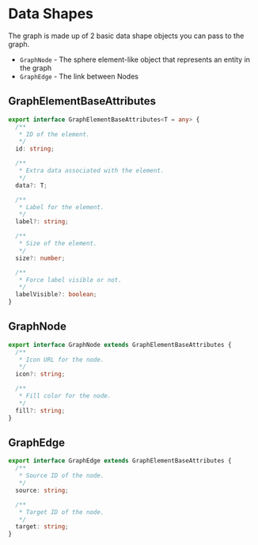 # Data Shapes

The graph is made up of 2 basic data shape objects you can pass to the graph.

- `GraphNode` - The sphere element-like object that represents an entity in the graph
- `GraphEdge` - The link between Nodes

## GraphElementBaseAttributes
```ts
export interface GraphElementBaseAttributes<T = any> {
  /**
   * ID of the element.
   */
  id: string;

  /**
   * Extra data associated with the element.
   */
  data?: T;

  /**
   * Label for the element.
   */
  label?: string;

  /**
   * Size of the element.
   */
  size?: number;

  /**
   * Force label visible or not.
   */
  labelVisible?: boolean;
}
```

## GraphNode
```ts
export interface GraphNode extends GraphElementBaseAttributes {
  /**
   * Icon URL for the node.
   */
  icon?: string;

  /**
   * Fill color for the node.
   */
  fill?: string;
}
```

## GraphEdge
```ts
export interface GraphEdge extends GraphElementBaseAttributes {
  /**
   * Source ID of the node.
   */
  source: string;

  /**
   * Target ID of the node.
   */
  target: string;
}
```
